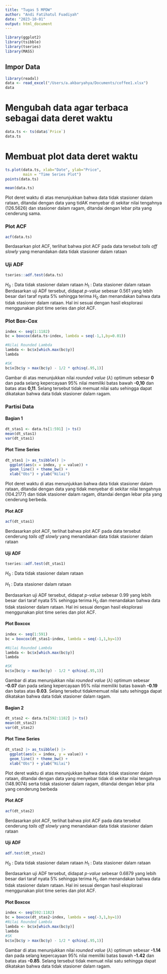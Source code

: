```yaml
---
title: "Tugas 5 MPDW"
author: "Andi Fatihatul Fuadiyah"
date: "2023-10-01"
output: html_document
---
```


```r
library(ggplot2)
library(tsibble)
library(tseries)
library(MASS)
```

## Impor Data
```r
library(readxl)
data <- read_excel("/Users/a.akbaryahya/Documents/coffee1.xlsx")
data
```
# Mengubah data agar terbaca sebagai data deret waktu
```r
data.ts <- ts(data$`Price`)
data.ts
```
# Membuat plot data deret waktu
```r
ts.plot(data.ts, xlab="Date", ylab="Price", 
        main = "Time Series Plot")
points(data.ts)
```
```r
mean(data.ts)
```

Plot deret waktu di atas menunjukkan bahwa data tidak stasioner dalam rataan, ditandai dengan data yang tidAK menyebar di sekitar nilai tengahnya (126.5626) dan stasioner dalam ragam, ditandai dengan lebar pita yang cenderung sama.

### Plot ACF

```r
acf(data.ts)
```
Berdasarkan plot ACF, terlihat bahwa plot ACF pada data tersebut *tails off slowly* yang menandakan data tidak stasioner dalam rataan

### Uji ADF

```r
tseries::adf.test(data.ts)
```
$H_0$ : Data tidak stasioner dalam rataan
$H_1$ : Data stasioner dalam rataan
Berdasarkan uji ADF tersebut, didapat *p-value* sebesar 0.561 yang lebih besar dari taraf nyata 5% sehingga terima $H_0$ dan menandakan bahwa data tidak stasioner dalam rataan. Hal ini sesuai dengan hasil eksplorasi menggunakan plot time series dan plot ACF.

### Plot Box-Cox

```r
index <- seq(1:1182)
bc = boxcox(data.ts~index, lambda = seq(-1,1,by=0.01))

#Nilai Rounded Lambda
lambda <- bc$x[which.max(bc$y)]
lambda

#SK
bc$x[bc$y > max(bc$y) - 1/2 * qchisq(.95,1)]
```
Gambar di atas menunjukkan nilai *rounded value* ($\lambda$) optimum sebesar **0** dan pada selang kepercayaan 95% nilai memiliki batas bawah **-0,10** dan batas atas **0,11**. Selang tersebut tidak memuat nilai satu sehingga dapat dikatakan bahwa data tidak stasioner dalam ragam.

### Partisi Data

#### Bagian 1
```r
dt_stas1 <- data.ts[1:591] |> ts()
mean(dt_stas1)
var(dt_stas1)
```
#### Plot Time Series
```r
dt_stas1 |> as_tsibble() |> 
  ggplot(aes(x = index, y = value)) +
  geom_line() + theme_bw() +
  xlab("Obs") + ylab("Nilai")
```
Plot deret waktu di atas menunjukkan bahwa data tidak stasioner dalam rataan, ditandai dengan data yang tidak menyebar di sekitar nilai tengahnya (104.2177) dan tidak stasioner dalam ragam, ditandai dengan lebar pita yang cenderung berbeda.

#### Plot ACF
```r
acf(dt_stas1)
```

Berdasarkan plot ACF, terlihat bahwa plot ACF pada data tersebut cenderung *tails off slowly* yang menandakan data tidak stasioner dalam rataan

#### Uji ADF

```r
tseries::adf.test(dt_stas1)
```

$H_0$ : Data tidak stasioner dalam rataan

$H_1$ : Data stasioner dalam rataan

Berdasarkan uji ADF tersebut, didapat *p-value* sebesar 0.99 yang lebih besar dari taraf nyata 5% sehingga terima $H_0$ dan menandakan bahwa data tidak stasioner dalam rataan. Hal ini sesuai dengan hasil eksplorasi menggunakan plot time series dan plot ACF.

#### Plot Boxcox
```r
index <- seq(1:591)
bc = boxcox(dt_stas1~index, lambda = seq(-1,1,by=1))

#Nilai Rounded Lambda
lambda <- bc$x[which.max(bc$y)]
lambda

#SK
bc$x[bc$y > max(bc$y) - 1/2 * qchisq(.95,1)]
```
Gambar di atas menunjukkan nilai *rounded value* ($\lambda$) optimum sebesar **-0.07** dan pada selang kepercayaan 95% nilai memiliki batas bawah **-0.19** dan batas atas **0.03**. Selang tersebut tidakmemuat nilai satu sehingga dapat dikatakan bahwa data tidak stasioner dalam ragam.

#### Bagian 2
```r
dt_stas2 <- data.ts[592:1182] |> ts()
mean(dt_stas2)
var(dt_stas2)
```

#### Plot Time Series
```r
dt_stas2 |> as_tsibble() |> 
  ggplot(aes(x = index, y = value)) +
  geom_line() + theme_bw() +
  xlab("Obs") + ylab("Nilai")
```
Plot deret waktu di atas menunjukkan bahwa data tidak stasioner dalam rataan, ditandai dengan data yang menyebar tidak di sekitar nilai tengahnya (148.9074) serta tidak stasioner dalam ragam, ditandai dengan lebar pita yang cenderung berbeda

#### Plot ACF

```r
acf(dt_stas2)
```
Berdasarkan plot ACF, terlihat bahwa plot ACF pada data tersebut cenderung *tails off slowly* yang menandakan data tidak stasioner dalam rataan

#### Uji ADF
```r
adf.test(dt_stas2)
```
$H_0$ : Data tidak stasioner dalam rataan
$H_1$ : Data stasioner dalam rataan

Berdasarkan uji ADF tersebut, didapat *p-value* sebesar 0.6879 yang lebih besar dari taraf nyata 5% sehingga terima $H_0$ dan menandakan bahwa data tidak stasioner dalam rataan. Hal ini sesuai dengan hasil eksplorasi menggunakan plot time series dan plot ACF.

#### Plot Boxcox

```r
index <- seq(592:1182)
bc = boxcox(dt_stas2~index, lambda = seq(-3,1,by=1))
#Nilai Rounded Lambda
lambda <- bc$x[which.max(bc$y)]
lambda
#SK
bc$x[bc$y > max(bc$y) - 1/2 * qchisq(.95,1)]
```
Gambar di atas menunjukkan nilai *rounded value* ($\lambda$) optimum sebesar **-1.14** dan pada selang kepercayaan 95% nilai memiliki batas bawah **-1.42** dan batas atas **-0.85**. Selang tersebut tidak memuat nilai satu sehingga dapat dikatakan bahwa data tidak stasioner dalam ragam.

